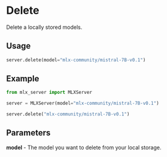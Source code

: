 # Delete

Delete a locally stored models.

## Usage

```python copy
server.delete(model="mlx-community/mistral-7B-v0.1")
```

## Example

```python copy
from mlx_server import MLXServer

server = MLXServer(model="mlx-community/mistral-7B-v0.1")

server.delete("mlx-community/mistral-7B-v0.1")
```

## Parameters

**model** - The model you want to delete from your local storage.

